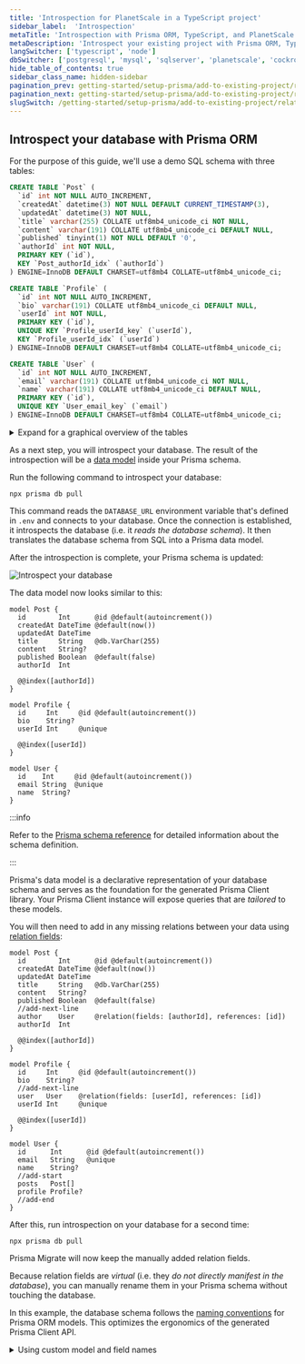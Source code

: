 ```yaml
---
title: 'Introspection for PlanetScale in a TypeScript project'
sidebar_label:  'Introspection'
metaTitle: 'Introspection with Prisma ORM, TypeScript, and PlanetScale'
metaDescription: 'Introspect your existing project with Prisma ORM, TypeScript, and PlanetScale'
langSwitcher: ['typescript', 'node']
dbSwitcher: ['postgresql', 'mysql', 'sqlserver', 'planetscale', 'cockroachdb']
hide_table_of_contents: true
sidebar_class_name: hidden-sidebar
pagination_prev: getting-started/setup-prisma/add-to-existing-project/relational-databases/connect-your-database-typescript-planetscale
pagination_next: getting-started/setup-prisma/add-to-existing-project/relational-databases/install-prisma-client-typescript-planetscale
slugSwitch: /getting-started/setup-prisma/add-to-existing-project/relational-databases/introspection-
---
```



## Introspect your database with Prisma ORM

For the purpose of this guide, we'll use a demo SQL schema with three tables:

```sql no-lines
CREATE TABLE `Post` (
  `id` int NOT NULL AUTO_INCREMENT,
  `createdAt` datetime(3) NOT NULL DEFAULT CURRENT_TIMESTAMP(3),
  `updatedAt` datetime(3) NOT NULL,
  `title` varchar(255) COLLATE utf8mb4_unicode_ci NOT NULL,
  `content` varchar(191) COLLATE utf8mb4_unicode_ci DEFAULT NULL,
  `published` tinyint(1) NOT NULL DEFAULT '0',
  `authorId` int NOT NULL,
  PRIMARY KEY (`id`),
  KEY `Post_authorId_idx` (`authorId`)
) ENGINE=InnoDB DEFAULT CHARSET=utf8mb4 COLLATE=utf8mb4_unicode_ci;

CREATE TABLE `Profile` (
  `id` int NOT NULL AUTO_INCREMENT,
  `bio` varchar(191) COLLATE utf8mb4_unicode_ci DEFAULT NULL,
  `userId` int NOT NULL,
  PRIMARY KEY (`id`),
  UNIQUE KEY `Profile_userId_key` (`userId`),
  KEY `Profile_userId_idx` (`userId`)
) ENGINE=InnoDB DEFAULT CHARSET=utf8mb4 COLLATE=utf8mb4_unicode_ci;

CREATE TABLE `User` (
  `id` int NOT NULL AUTO_INCREMENT,
  `email` varchar(191) COLLATE utf8mb4_unicode_ci NOT NULL,
  `name` varchar(191) COLLATE utf8mb4_unicode_ci DEFAULT NULL,
  PRIMARY KEY (`id`),
  UNIQUE KEY `User_email_key` (`email`)
) ENGINE=InnoDB DEFAULT CHARSET=utf8mb4 COLLATE=utf8mb4_unicode_ci;
```

<details>
<summary>Expand for a graphical overview of the tables</summary>

**Post**

| Column name | Type           | Primary key | Foreign key | Required | Default            |
| :---------- | :------------- | :---------- | :---------- | :------- | :----------------- |
| `id`        | `int`          | **✔️**      | No          | **✔️**   | _autoincrementing_ |
| `createdAt` | `datetime(3)`  | No          | No          | **✔️**   | `now()`            |
| `updatedAt` | `datetime(3)`  | No          | No          | **✔️**   |                    |
| `title`     | `varchar(255)` | No          | No          | **✔️**   | -                  |
| `content`   | `varchar(191)` | No          | No          | No       | -                  |
| `published` | `tinyint(1)`   | No          | No          | **✔️**   | `false`            |
| `authorId`  | `int`          | No          | No          | **✔️**   | -                  |

**Profile**

| Column name | Type           | Primary key | Foreign key | Required | Default            |
| :---------- | :------------- | :---------- | :---------- | :------- | :----------------- |
| `id`        | `int`          | **✔️**      | No          | **✔️**   | _autoincrementing_ |
| `bio`       | `varchar(191)` | No          | No          | No       | -                  |
| `userId`    | `int`          | No          | No          | **✔️**   | -                  |

**User**

| Column name | Type           | Primary key | Foreign key | Required | Default            |
| :---------- | :------------- | :---------- | :---------- | :------- | :----------------- |
| `id`        | `int`          | **✔️**      | No          | **✔️**   | _autoincrementing_ |
| `name`      | `varchar(191)` | No          | No          | No       | -                  |
| `email`     | `varchar(191)` | No          | No          | **✔️**   | -                  |

</details>

As a next step, you will introspect your database. The result of the introspection will be a [data model](/orm/prisma-schema/data-model/models) inside your Prisma schema.

Run the following command to introspect your database:

```terminal copy
npx prisma db pull
```

This command reads the `DATABASE_URL` environment variable that's defined in `.env` and connects to your database. Once the connection is established, it introspects the database (i.e. it _reads the database schema_). It then translates the database schema from SQL into a Prisma data model.

After the introspection is complete, your Prisma schema is updated:

![Introspect your database](/img/getting-started/prisma-db-pull-generate-schema.png)

The data model now looks similar to this:

```prisma file=prisma/schema.prisma showLineNumbers
model Post {
  id        Int      @id @default(autoincrement())
  createdAt DateTime @default(now())
  updatedAt DateTime
  title     String   @db.VarChar(255)
  content   String?
  published Boolean  @default(false)
  authorId  Int

  @@index([authorId])
}

model Profile {
  id     Int     @id @default(autoincrement())
  bio    String?
  userId Int     @unique

  @@index([userId])
}

model User {
  id    Int     @id @default(autoincrement())
  email String  @unique
  name  String?
}
```

:::info

Refer to the [Prisma schema reference](/orm/reference/prisma-schema-reference) for detailed information about the schema definition.

:::

Prisma's data model is a declarative representation of your database schema and serves as the foundation for the generated Prisma Client library. Your Prisma Client instance will expose queries that are _tailored_ to these models.

You will then need to add in any missing relations between your data using [relation fields](/orm/prisma-schema/data-model/relations#relation-fields):

```prisma file=prisma/schema.prisma highlight=8,17,27,28;add showLineNumbers
model Post {
  id        Int      @id @default(autoincrement())
  createdAt DateTime @default(now())
  updatedAt DateTime
  title     String   @db.VarChar(255)
  content   String?
  published Boolean  @default(false)
  //add-next-line
  author    User     @relation(fields: [authorId], references: [id])
  authorId  Int

  @@index([authorId])
}

model Profile {
  id     Int     @id @default(autoincrement())
  bio    String?
  //add-next-line
  user   User    @relation(fields: [userId], references: [id])
  userId Int     @unique

  @@index([userId])
}

model User {
  id      Int      @id @default(autoincrement())
  email   String   @unique
  name    String?
  //add-start
  posts   Post[]
  profile Profile?
  //add-end
}
```

After this, run introspection on your database for a second time:

```terminal copy
npx prisma db pull
```

Prisma Migrate will now keep the manually added relation fields.

Because relation fields are _virtual_ (i.e. they _do not directly manifest in the database_), you can manually rename them in your Prisma schema without touching the database.

In this example, the database schema follows the [naming conventions](/orm/reference/prisma-schema-reference#naming-conventions) for Prisma ORM models. This optimizes the ergonomics of the generated Prisma Client API.

<details>
<summary> Using custom model and field names </summary>

Sometimes though, you may want to make additional changes to the names of the columns and tables that are exposed in the Prisma Client API. A common example is to translate _snake_case_ notation which is often used in database schemas into _PascalCase_ and _camelCase_ notations which feel more natural for JavaScript/TypeScript developers.

Assume you obtained the following model from introspection that's based on _snake_case_ notation:

```prisma no-lines
model my_user {
  user_id    Int     @id @default(autoincrement())
  first_name String?
  last_name  String  @unique
}
```

If you generated a Prisma Client API for this model, it would pick up the _snake_case_ notation in its API:

```ts no-lines
const user = await prisma.my_user.create({
  data: {
    first_name: 'Alice',
    last_name: 'Smith',
  },
})
```

If you don't want to use the table and column names from your database in your Prisma Client API, you can configure them with [`@map` and `@@map`](/orm/prisma-schema/data-model/models#mapping-model-names-to-tables-or-collections):

```prisma no-lines
model MyUser {
  userId    Int     @id @default(autoincrement()) @map("user_id")
  firstName String? @map("first_name")
  lastName  String  @unique @map("last_name")

  @@map("my_user")
}
```

With this approach, you can name your model and its fields whatever you like and use the `@map` (for field names) and `@@map` (for models names) to point to the underlying tables and columns. Your Prisma Client API now looks as follows:

```ts no-lines
const user = await prisma.myUser.create({
  data: {
    firstName: 'Alice',
    lastName: 'Smith',
  },
})
```

Learn more about this on the [Configuring your Prisma Client API](/orm/prisma-client/setup-and-configuration/custom-model-and-field-names) page.

</details>
